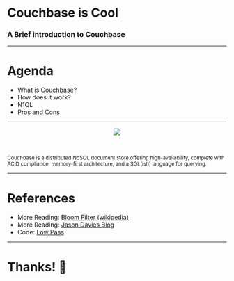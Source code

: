 

<Preso>

# Couchbase is Cool
### A Brief introduction to Couchbase 

</Preso>

---

<Preso>

# Agenda
* What is Couchbase?
* How does it work?
* N1QL
* Pros and Cons

</Preso>

---

<Preso>

<div style='text-align: center'>

![](https://cdn.iconscout.com/icon/free/png-256/couchbase-1-285194.png)

</div>

<br/>

<small>Couchbase is a distributed NoSQL document store offering high-availability, complete with ACID compliance, memory-first architecture, and a SQL(ish) language for querying.</small>


</Preso>

---

<Preso>

# References
* More Reading: [Bloom Filter (wikipedia)](https://en.wikipedia.org/wiki/Bloom_filter)
* More Reading: [Jason Davies Blog](https://www.jasondavies.com/bloomfilter/)
* Code: [Low Pass](https://github.com/Bandwidth/low-pass)

</Preso>

---

# Thanks! 👋
